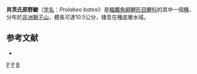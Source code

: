 {{Speciesbox 
| taxon = Prolabeo batesi 
| authority = [[Norman|Norman]], 1932
| status = DD
| status_system = IUCN3.1
}}
'''貝茨氏原野鯪'''（[[学名|学名]]：''Prolabeo batesi''）是[[輻鰭魚綱|輻鰭魚綱]][[鯉形目|鯉形目]][[鯉科|鯉科]]的其中一個[[種|種]]，分布於[[非洲|非洲]][[塞拉利昂|獅子山]]，體長可達10.5公分，棲息在種底層水域。

==参考文献==
*{{FishBase_species|genus=Prolabeo|species=batesi|year=2011|month=12}}
{{Taxonbar}}

[[Category:1932年描述的鱼类|P]]
[[Category:IUCN红色名录数据缺乏物种|P]]
[[Category:原野鯪屬|B]]